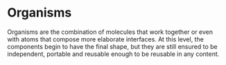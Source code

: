 
<Meta title="Organisms/Introduction" />

# Organisms

Organisms are the combination of molecules that work together or even with atoms that compose more elaborate interfaces. At this level, the components begin to have the final shape, but they are still ensured to be independent, portable and reusable enough to be reusable in any content.
